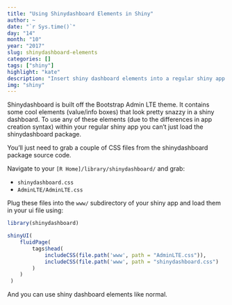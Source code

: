 ```yaml
---
title: "Using Shinydashboard Elements in Shiny"
author: ~
date: "`r Sys.time()`"
day: "14"
month: "10"
year: "2017"
slug: shinydashboard-elements
categories: []
tags: ["shiny"]
highlight: "kate"
description: "Insert shiny dashboard elements into a regular shiny app."
img: "shiny"
---
```


Shinydashboard is built off the Bootstrap Admin LTE theme. It contains some cool elements (value/info boxes) that look pretty snazzy in a shiny dashboard. 
To use any of these elements (due to the differences in app creation syntax) within your regular shiny app you can't just load the shinydashboard package.

You'll just need to grab a couple of CSS files from the shinydashboard package source code.

Navigate to your `[R Home]/library/shinydashboard/` and grab:

* `shinydashboard.css`
* `AdminLTE/AdminLTE.css`

Plug these files into the `www/` subdirectory of your shiny app and load them in your ui file using:

```r
library(shinydashboard)

shinyUI(
	fluidPage(
    	tags$head(
        	includeCSS(file.path('www', path = "AdminLTE.css")),
        	includeCSS(file.path('www', path = "shinydashboard.css")
        )
	)
 )
```

And you can use shiny dashboard elements like normal.